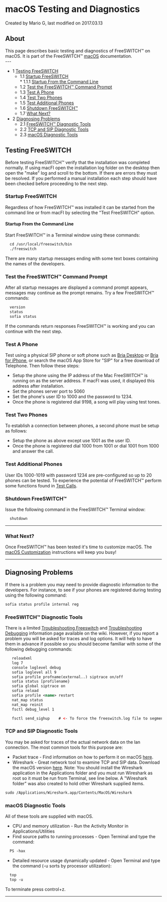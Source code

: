 
# macOS Testing and Diagnostics 

 Created by  Mario G, last modified on 2017.03.13

## About

This page describes basic testing and diagnostics of FreeSWITCH™ on macOS. It is part of the FreeSWITCH™ [macOS](./index.mdx#about) documentation.  
\---

* 1 [Testing FreeSWITCH](#testing-freeswitch)  
   * 1.1 [Startup FreeSWITCH](#testing-freeswitch)  
         * 1.1.1 [Startup From the Command Line](#startup-from-the-command-line)  
   * 1.2 [Test the FreeSWITCH™ Command Prompt](#test-the-freeswitch-command-prompt)  
   * 1.3 [Test A Phone](#macos-diagnostic-tools)  
   * 1.4 [Test Two Phones](#macos-diagnostic-tools)  
   * 1.5 [Test Additional Phones](#macos-diagnostic-tools)  
   * 1.6 [Shutdown FreeSWITCH™](#testing-freeswitch)  
   * 1.7 [What Next?](#macos-diagnostic-tools)
* 2 [Diagnosing Problems](#macos-diagnostic-tools)  
   * 2.1 [FreeSWITCH™ Diagnostic Tools](#freeswitch-diagnostic-tools)  
   * 2.2 [TCP and SIP Diagnostic Tools](#tcp-and-sip-diagnostic-tools)  
   * 2.3 [macOS Diagnostic Tools](#macos-diagnostic-tools)

## Testing FreeSWITCH

Before testing FreeSWITCH™ verify that the installation was completed normally. If using macFI open the installation log folder on the desktop then open the "make" log and scroll to the bottom. If there are errors they must be resolved. If you performed a manual installation each step should have been checked before proceeding to the next step.

### **Startup FreeSWITCH**

Regardless of how FreeSWITCH™ was installed it can be started from the command line or from macFI by selecting the "Test FreeSWITCH" option.

#### **Startup From the Command Line**

Start FreeSWITCH™ in a Terminal window using these commands:

```xml
  cd /usr/local/freeswitch/bin
  ./freeswitch
```

There are many startup messages ending with some text boxes containing the names of the developers.

### **Test the FreeSWITCH™ Command Prompt**

After all startup messages are displayed a command prompt appears, messages may continue as the prompt remains. Try a few FreeSWITCH™ commands:

```xml
  version
  status
  sofia status
```

If the commands return responses FreeSWITCH™ is working and you can continue with the next step.

### **Test A Phone**

Test using a physical SIP phone or soft phone such as [Bria Desktop](http://www.counterpath.com/bria.html) or [Bria for iPhone](http://www.counterpath.com/bria-iphone-edition/), or search the macOS App Store for "SIP" for a free download of Telephone. Then follow these steps:

* Setup the phone using the IP address of the Mac FreeSWITCH™ is running on as the server address. If macFI was used, it displayed this address after installation.
* Set the phones server port to 5060
* Set the phone's user ID to 1000 and the password to 1234.
* Once the phone is registered dial 9198, a song will play using test tones.

### **Test Two Phones**

To establish a connection between phones, a second phone must be setup as follows:

* Setup the phone as above except use 1001 as the user ID.
* Once the phone is registered dial 1000 from 1001 or dial 1001 from 1000 and answer the call.

### **Test Additional Phones**

User IDs 1000-1019 with password 1234 are pre-configured so up to 20 phones can be tested. To experience the potential of FreeSWITCH™ perform some functions found in [Test Calls](../../Configuration/Configuring-FreeSWITCH/index.mdx#running-freeswitch).

### **Shutdown FreeSWITCH™**

Issue the following command in the FreeSWITCH™ Terminal window:

```xml
  shutdown
```

---

### **What Next?**

Once FreeSWITCH™ has been tested it's time to customize macOS. The [macOS Customization](./macOS-Customization_9634513.mdx#ssh) instructions will keep you busy!

  
---

## Diagnosing Problems

If there is a problem you may need to provide diagnostic information to the developers. For instance, to see if your phones are registered during testing using the following command:

```xml
sofia status profile internal reg
```

### FreeSWITCH™ Diagnostic Tools

There is a limited [Troubleshooting Freeswitch](../../Troubleshooting-Debugging/Troubleshooting-Freeswitch_9633933.mdx#about) and [Troubleshooting Debugging](../../Troubleshooting-Debugging/index.mdx#about) information page available on the wiki. However, if you report a problem you will be asked for traces and log options. It will help to have them in advance if possible so you should become familiar with some of the following debugging commands:

```xml
   reloadxml
   log 7
   console loglevel debug
   sofia loglevel all 9
   sofia profile profname(external..) siptrace on/off
   sofia status [profilename}
   sofia global siptrace on
   sofia reload
   sofia profile <name> restart
   nat_map status
   nat_map reinit
   fsctl debug_level 1

   fsctl send_sighup    # <- To force the freeswitch.log file to segment.
```

### TCP and SIP Diagnostic Tools

You may be asked for traces of the actual network data on the lan connection. The most common tools for this purpose are:

* Packet trace - Find information on how to perform it on macOS [here](http://support.apple.com/kb/HT3994?viewlocale=en%5FUS).
* Wireshark - Great network tool to examine TCP and SIP data. Download the macOS version [here](http://www.wireshark.org/download.html). Note: You should install the Wireshark application in the Applications folder and you must run Wireshark as root so it must be run from Terminal, see line below. A "Wireshark folder" was also created to hold other Wireshark supplied items.  
```xml  
sudo /Applications/Wireshark.app/Contents/MacOS/Wireshark  
```

### macOS Diagnostic Tools

All of these tools are supplied with macOS.

* CPU and memory utilization - Run the Activity Monitor in Applications/Utilities
* Find source paths to running processes - Open Terminal and type the command:  
```xml  
  PS -hax  
```
* Detailed resource usage dynamically updated - Open Terminal and type the command (-u sorts by processor utilization):  
```xml  
  top  
  top -u  
```

To terminate press control+z.

---


